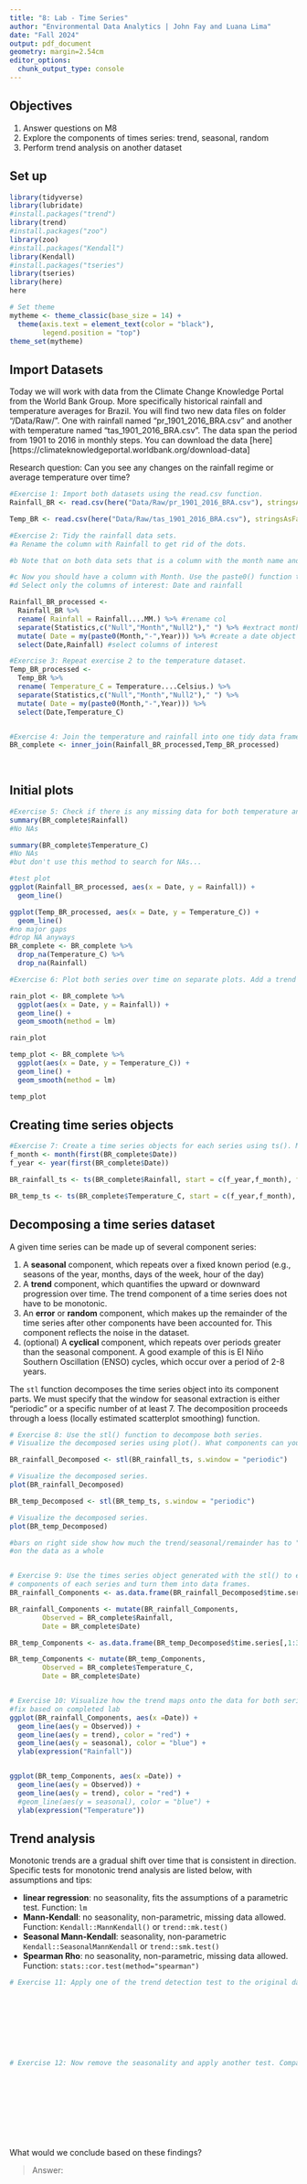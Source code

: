 ```yaml
---
title: "8: Lab - Time Series"
author: "Environmental Data Analytics | John Fay and Luana Lima"
date: "Fall 2024"
output: pdf_document
geometry: margin=2.54cm
editor_options: 
  chunk_output_type: console
---
```


## Objectives
1. Answer questions on M8
2. Explore the components of times series: trend, seasonal, random
3. Perform trend analysis on another dataset

## Set up

```r

library(tidyverse)
library(lubridate)
#install.packages("trend")
library(trend)
#install.packages("zoo")
library(zoo)
#install.packages("Kendall")
library(Kendall)
#install.packages("tseries")
library(tseries)
library(here)
here

# Set theme
mytheme <- theme_classic(base_size = 14) +
  theme(axis.text = element_text(color = "black"), 
        legend.position = "top")
theme_set(mytheme)
```

## Import Datasets

Today we will work with data from the Climate Change Knowledge Portal from the World Bank Group. More specifically historical rainfall and temperature averages for Brazil. You will find two new data files on folder "/Data/Raw/". One with rainfall named "pr_1901_2016_BRA.csv" and another with temperature named "tas_1901_2016_BRA.csv". The data span the period from 1901 to 2016 in monthly steps. You can download the data [here][https://climateknowledgeportal.worldbank.org/download-data]

Research question: Can you see any changes on the rainfall regime or average temperature over time?

```r
#Exercise 1: Import both datasets using the read.csv function.
Rainfall_BR <- read.csv(here("Data/Raw/pr_1901_2016_BRA.csv"), stringsAsFactors = TRUE)

Temp_BR <- read.csv(here("Data/Raw/tas_1901_2016_BRA.csv"), stringsAsFactors = TRUE)

#Exercise 2: Tidy the rainfall data sets.
#a Rename the column with Rainfall to get rid of the dots.

#b Note that on both data sets that is a column with the month name and average. Convert it to a Month column by separating the string, i.e., month in one column and the word "Average" on another. Hint: use the separate() function in the pipe.

#c Now you should have a column with Month. Use the paste0() function to paste month and year together and create a date object.
#d Select only the columns of interest: Date and rainfall

Rainfall_BR_processed <-
  Rainfall_BR %>% 
  rename( Rainfall = Rainfall....MM.) %>% #rename col
  separate(Statistics,c("Null","Month","Null2")," ") %>% #extract month information 
  mutate( Date = my(paste0(Month,"-",Year))) %>% #create a date object 
  select(Date,Rainfall) #select columns of interest 

#Exercise 3: Repeat exercise 2 to the temperature dataset.
Temp_BR_processed <-
  Temp_BR %>% 
  rename( Temperature_C = Temperature....Celsius.) %>% 
  separate(Statistics,c("Null","Month","Null2")," ") %>% 
  mutate( Date = my(paste0(Month,"-",Year))) %>% 
  select(Date,Temperature_C)  


#Exercise 4: Join the temperature and rainfall into one tidy data frame with 3 columns: Date, Rainfall and Temperature.
BR_complete <- inner_join(Rainfall_BR_processed,Temp_BR_processed)
  
           
```


## Initial plots

```r

#Exercise 5: Check if there is any missing data for both temperature and rainfall series.
summary(BR_complete$Rainfall)
#No NAs

summary(BR_complete$Temperature_C)
#No NAs
#but don't use this method to search for NAs...

#test plot
ggplot(Rainfall_BR_processed, aes(x = Date, y = Rainfall)) +
  geom_line()

ggplot(Temp_BR_processed, aes(x = Date, y = Temperature_C)) +
  geom_line()
#no major gaps 
#drop NA anyways 
BR_complete <- BR_complete %>%
  drop_na(Temperature_C) %>% 
  drop_na(Rainfall)

#Exercise 6: Plot both series over time on separate plots. Add a trend line using geom_smooth(). Can you say something about the trend just by visualizing the data?

rain_plot <- BR_complete %>% 
  ggplot(aes(x = Date, y = Rainfall)) +
  geom_line() +
  geom_smooth(method = lm)

rain_plot

temp_plot <- BR_complete %>% 
  ggplot(aes(x = Date, y = Temperature_C)) +
  geom_line() +
  geom_smooth(method = lm)

temp_plot

```

## Creating time series objects

```r
#Exercise 7: Create a time series objects for each series using ts(). Make sure you specify the starting point and frequency.
f_month <- month(first(BR_complete$Date))
f_year <- year(first(BR_complete$Date))

BR_rainfall_ts <- ts(BR_complete$Rainfall, start = c(f_year,f_month), frequency = 12)

BR_temp_ts <- ts(BR_complete$Temperature_C, start = c(f_year,f_month), frequency = 12)
```


## Decomposing a time series dataset

A given time series can be made up of several component series: 

1. A **seasonal** component, which repeats over a fixed known period (e.g., seasons of the year, months, days of the week, hour of the day)
2. A **trend** component, which quantifies the upward or downward progression over time. The trend component of a time series does not have to be monotonic.
3. An **error** or **random** component, which makes up the remainder of the time series after other components have been accounted for. This component reflects the noise in the dataset. 
4. (optional) A **cyclical** component, which repeats over periods greater than the seasonal component. A good example of this is El Niño Southern Oscillation (ENSO) cycles, which occur over a period of 2-8 years.


The `stl` function decomposes the time series object into its component parts. We must specify that the window for seasonal extraction is either "periodic" or a specific number of at least 7. The decomposition proceeds through a loess (locally estimated scatterplot smoothing) function.

```r

# Exercise 8: Use the stl() function to decompose both series. 
# Visualize the decomposed series using plot(). What components can you identify?

BR_rainfall_Decomposed <- stl(BR_rainfall_ts, s.window = "periodic")

# Visualize the decomposed series. 
plot(BR_rainfall_Decomposed)

BR_temp_Decomposed <- stl(BR_temp_ts, s.window = "periodic")

# Visualize the decomposed series. 
plot(BR_temp_Decomposed)

#bars on right side show how much the trend/seasonal/remainder has to "zoom in" 
#on the data as a whole


# Exercise 9: Use the times series object generated with the stl() to extract the 
# components of each series and turn them into data frames.
BR_rainfall_Components <- as.data.frame(BR_rainfall_Decomposed$time.series[,1:3])

BR_rainfall_Components <- mutate(BR_rainfall_Components,
        Observed = BR_complete$Rainfall,     
        Date = BR_complete$Date)

BR_temp_Components <- as.data.frame(BR_temp_Decomposed$time.series[,1:3])

BR_temp_Components <- mutate(BR_temp_Components,
        Observed = BR_complete$Temperature_C,     
        Date = BR_complete$Date)


# Exercise 10: Visualize how the trend maps onto the data for both series
#fix based on completed lab
ggplot(BR_rainfall_Components, aes(x =Date)) +
  geom_line(aes(y = Observed)) +
  geom_line(aes(y = trend), color = "red") +
  geom_line(aes(y = seasonal), color = "blue") +
  ylab(expression("Rainfall"))


ggplot(BR_temp_Components, aes(x =Date)) +
  geom_line(aes(y = Observed)) +
  geom_line(aes(y = trend), color = "red") +
  #geom_line(aes(y = seasonal), color = "blue") +
  ylab(expression("Temperature"))

```


## Trend analysis

Monotonic trends are a gradual shift over time that is consistent in direction. Specific tests for monotonic trend analysis are listed below, with assumptions and tips: 

* **linear regression**: no seasonality, fits the assumptions of a parametric test. Function: `lm`
* **Mann-Kendall**: no seasonality, non-parametric, missing data allowed. Function: `Kendall::MannKendall()` or `trend::mk.test()`
* **Seasonal Mann-Kendall**: seasonality, non-parametric `Kendall::SeasonalMannKendall` or `trend::smk.test()`
* **Spearman Rho**: no seasonality, non-parametric, missing data allowed. Function: `stats::cor.test(method="spearman")`


```r

# Exercise 11: Apply one of the trend detection test to the original data set. Remember that the data has seasonal component, which test can be applied in this case?









# Exercise 12: Now remove the seasonality and apply another test. Compare the results with what you obtained on Exercise 9.











```

What would we conclude based on these findings? 

> Answer:


